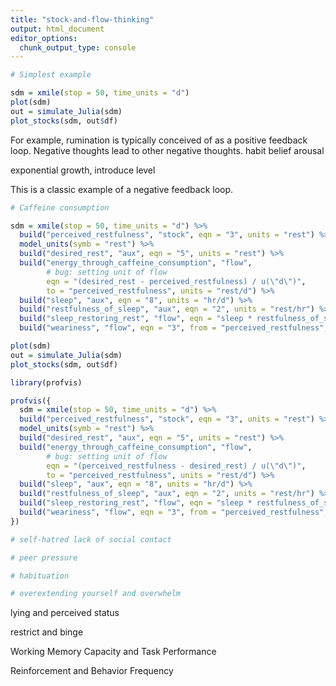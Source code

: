 ```yaml
---
title: "stock-and-flow-thinking"
output: html_document
editor_options: 
  chunk_output_type: console
---
```



```r
# Simplest example

sdm = xmile(stop = 50, time_units = "d")
plot(sdm)
out = simulate_Julia(sdm)
plot_stocks(sdm, out$df)
```


For example, rumination is typically conceived of as a positive feedback loop. Negative thoughts lead to other negative thoughts.
habit
belief
arousal

exponential growth, introduce level


This is a classic example of a negative feedback loop.



```r
# Caffeine consumption

sdm = xmile(stop = 50, time_units = "d") %>%
  build("perceived_restfulness", "stock", eqn = "3", units = "rest") %>%
  model_units(symb = "rest") %>%
  build("desired_rest", "aux", eqn = "5", units = "rest") %>%
  build("energy_through_caffeine_consumption", "flow",
        # bug: setting unit of flow
        eqn = "(desired_rest - perceived_restfulness) / u(\"d\")",
        to = "perceived_restfulness", units = "rest/d") %>%
  build("sleep", "aux", eqn = "8", units = "hr/d") %>%
  build("restfulness_of_sleep", "aux", eqn = "2", units = "rest/hr") %>%
  build("sleep_restoring_rest", "flow", eqn = "sleep * restfulness_of_sleep", to = "perceived_restfulness", units = "rest/d") %>%
  build("weariness", "flow", eqn = "3", from = "perceived_restfulness", units = "rest/d")

plot(sdm)
out = simulate_Julia(sdm)
plot_stocks(sdm, out$df)
```


```r
library(profvis)

profvis({
  sdm = xmile(stop = 50, time_units = "d") %>%
  build("perceived_restfulness", "stock", eqn = "3", units = "rest") %>%
  model_units(symb = "rest") %>%
  build("desired_rest", "aux", eqn = "5", units = "rest") %>%
  build("energy_through_caffeine_consumption", "flow",
        # bug: setting unit of flow
        eqn = "(perceived_restfulness - desired_rest) / u(\"d\")",
        to = "perceived_restfulness", units = "rest/d") %>%
  build("sleep", "aux", eqn = "8", units = "hr/d") %>%
  build("restfulness_of_sleep", "aux", eqn = "2", units = "rest/hr") %>%
  build("sleep_restoring_rest", "flow", eqn = "sleep * restfulness_of_sleep", to = "perceived_restfulness", units = "rest/d") %>%
  build("weariness", "flow", eqn = "3", from = "perceived_restfulness", units = "rest/d")
})

```



```r

# self-hatred lack of social contact
```



```r

# peer pressure
```



```r

# habituation
```


```r

# overextending yourself and overwhelm
```

lying and perceived status

restrict and binge

Working Memory Capacity and Task Performance

Reinforcement and Behavior Frequency


